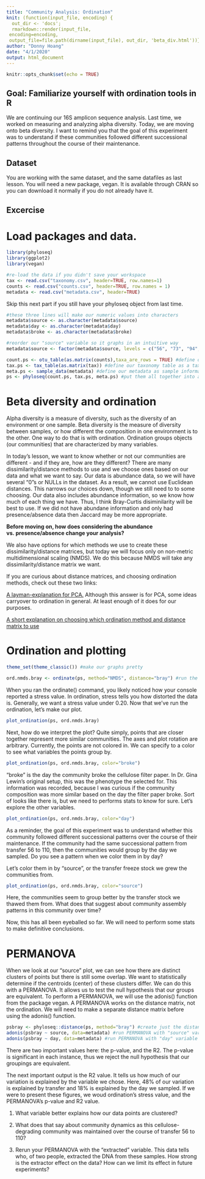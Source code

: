 ```yaml
---
title: "Community Analysis: Ordination"
knit: (function(input_file, encoding) {
  out_dir <- 'docs';
  rmarkdown::render(input_file,
 encoding=encoding,
 output_file=file.path(dirname(input_file), out_dir, 'beta_div.html'))})
author: "Donny Hoang"
date: "4/1/2020"
output: html_document
---
```


```r
knitr::opts_chunk$set(echo = TRUE)
```

## Goal: Familiarize yourself with ordination tools in R

We are continuing our 16S amplicon sequence analysis. Last time, we worked on measuring and analyzing alpha diversity. Today, we are moving onto beta diversity. I want to remind you that the goal of this experiment was to understand if these communities followed different successional patterns throughout the course of their maintenance.

## Dataset

You are working with the same dataset, and the same datafiles as last lesson. You will need a new package, vegan. It is available through CRAN so you can download it normally if you do not already have it.


## Excercise
# Load packages and data.

```r
library(phyloseq)
library(ggplot2)
library(vegan)

#re-load the data if you didn't save your workspace
tax <- read.csv("taxonomy.csv", header=TRUE, row.names=1)
counts <- read.csv("counts.csv", header=TRUE, row.names = 1)
metadata <- read.csv("metadata.csv", header=TRUE)
```

Skip this next part if you still have your phyloseq object from last time.

```r

#these three lines will make our numeric values into characters
metadata$source <- as.character(metadata$source)
metadata$day <- as.character(metadata$day)
metadata$broke <- as.character(metadata$broke)

#reorder our "source" variable so it graphs in an intuitive way
metadata$source <- factor(metadata$source, levels = c("56", "73", "94", "110"))

count.ps <- otu_table(as.matrix(counts),taxa_are_rows = TRUE) #define our count table as our otu table
tax.ps <- tax_table(as.matrix(tax)) #define our taxonomy table as a taxonomy table for phyloseq to use
meta.ps <- sample_data(metadata) #define our metadata as sample information
ps <- phyloseq(count.ps, tax.ps, meta.ps) #put them all together into a phyloseq object
```

# Beta diversity and ordination

Alpha diversity is a measure of diversity, such as the diversity of an environment or one sample. Beta diversity is the measure of diversity between samples, or how different the composition in one environment is to the other. One way to do that is with ordination. Ordination groups objects (our communities) that are characterized by many variables.

In today's lesson, we want to know whether or not our communities are different - and if they are, how are they different? There are many dissimilarity/distance methods to use and we choose ones based on our data and what we want to say. Our data is abundance data, so we will have several "0"s or NULLs in the dataset. As a result, we cannot use Euclidean distances. This narrows our choices down, though we still need to to some choosing. Our data also includes abundance information, so we know how much of each thing we have. Thus, I think Bray-Curtis disiminilarity will be best to use. If we did not have abundane information and only had presence/absence data then Jaccard may be more appropriate.

**Before moving on, how does considering the abundance vs. presence/absence change your analysis?**

We also have options for which methods we use to create these dissimilarity/distance matrices, but today we will focus only on non-metric multidimensional scaling (NMDS). We do this because NMDS will take any dissimilarity/distance matrix we want.

If you are curious about distance matrices, and choosing ordination methods, check out these two links:

[A layman-explanation for PCA.](https://stats.stackexchange.com/questions/2691/making-sense-of-principal-component-analysis-eigenvectors-eigenvalues) Although this answer is for PCA, some ideas carryover to ordination in general. At least enough of it does for our purposes.

[A short explanation on choosing which ordination method and distance matrix to use](https://www.researchgate.net/post/How_to_choose_ordination_method_such_as_PCA_CA_PCoA_and_NMDS)


# Ordination and plotting

```r
theme_set(theme_classic()) #make our graphs pretty

ord.nmds.bray <- ordinate(ps, method="NMDS", distance="bray") #run the ordination
```

When you ran the ordinate() command, you likely noticed how your console reported a stress value. In ordination, stress tells you how distorted the data is. Generally, we want a stress value under 0.20. Now that we've run the ordination, let's make our plot.

```r
plot_ordination(ps, ord.nmds.bray)
```

Next, how do we interpret the plot? Quite simply, points that are closer together represent more similar communities. The axes and plot rotation are arbitrary. Currently, the points are not colored in. We can specify to a color to see what variables the points group by.

```r
plot_ordination(ps, ord.nmds.bray, color="broke")
```

"broke" is the day the community broke the cellulose filter paper. In Dr. Gina Lewin's original setup, this was the phenotype the selected for. This information was recorded, because I was curious if the community composition was more similar based on the day the filter paper broke. Sort of looks like there is, but we need to performs stats to know for sure. Let's explore the other variables.

```r
plot_ordination(ps, ord.nmds.bray, color="day")
```

As a reminder, the goal of this experiment was to understand whether this community followed different successional patterns over the course of their maintenance. If the community had the same successional pattern from transfer 56 to 110, then the communities would group by the day we sampled. Do you see a pattern when we color them in by day?

Let's color them in by "source", or the transfer freeze stock we grew the communities from.

```r
plot_ordination(ps, ord.nmds.bray, color="source")
```

Here, the communities seem to group better by the transfer stock we thawed them from. What does that suggest about community assembly patterns in this community over time?

Now, this has all been eyeballed so far. We will need to perform some stats to make definitive conclusions.

# PERMANOVA

When we look at our "source" plot, we can see how there are distinct clusters of points but there is still some overlap. We want to statistically determine if the centroids (center) of these clusters differ. We can do this with a PERMANOVA. It allows us to test the null hypothesis that our groups are equivalent. To perform a PERMANOVA, we will use the adonis() function from the package vegan. A PERMANOVA works on the distance matrix, not the ordination. We will need to make a separate distance matrix before using the adonis() function.

```r
psbray <- phyloseq::distance(ps, method="bray") #create just the distance matrix
adonis(psbray ~ source, data=metadata) #run PERMANOVA with "source" variable
adonis(psbray ~ day, data=metadata) #run PERMANOVA with "day" variable
```

There are two important values here: the p-value, and the R2. The p-value is significant in each instance, thus we reject the null hypothesis that our groupings are equivalent.

The next important output is the R2 value. It tells us how much of our variation is explained by the variable we chose. Here, 48% of our variation is explained by transfer and 18% is explained by the day we sampled. If we were to present these figures, we woud ordination's stress value, and the PERMANOVA's p-value and R2 value.

1. What variable better explains how our data points are clustered? 

2. What does that say about community dynamics as this cellulose-degrading community was maintained over the course of transfer 56 to 110?

3. Rerun your PERMANOVA with the "extracted" variable. This data tells who, of two people, extracted the DNA from these samples. How strong is the extractor effect on the data? How can we limit its effect in future experiments?
